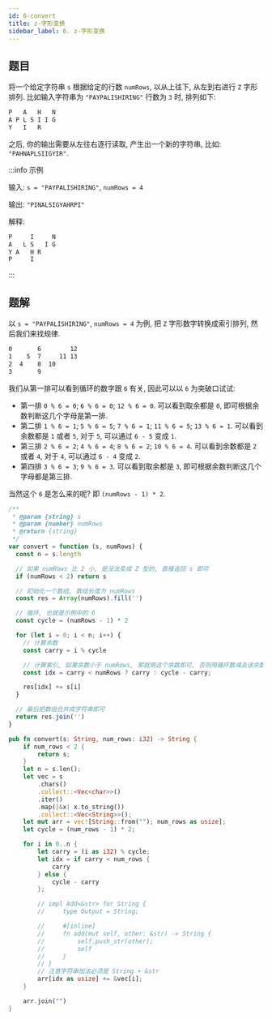 ```yaml
---
id: 6-convert
title: z-字形变换
sidebar_label: 6. z-字形变换
---
```


## 题目

将一个给定字符串 `s` 根据给定的行数 `numRows`, 以从上往下, 从左到右进行 `Z` 字形排列. 比如输入字符串为 `"PAYPALISHIRING"` 行数为 `3` 时, 排列如下:

```bash
P   A   H   N
A P L S I I G
Y   I   R
```

之后, 你的输出需要从左往右逐行读取, 产生出一个新的字符串, 比如: `"PAHNAPLSIIGYIR"`.

:::info 示例

输入: `s = "PAYPALISHIRING"`, `numRows = 4`

输出: `"PINALSIGYAHRPI"`

解释:

```bash
P     I     N
A   L S   I G
Y A   H R
P     I
```

:::

## 题解

以 `s = "PAYPALISHIRING"`, `numRows = 4` 为例, 把 `Z` 字形数字转换成索引排列, 然后我们来找规律.

```bash
0       6        12
1    5  7     11 13
2  4    8  10
3       9
```

我们从第一排可以看到循环的数字跟 `6` 有关, 因此可以以 `6` 为突破口试试:

- 第一排 `0 % 6 = 0`; `6 % 6 = 0`; `12 % 6 = 0`. 可以看到取余都是 `0`, 即可根据余数判断这几个字母是第一排.
- 第二排 `1 % 6 = 1`; `5 % 6 = 5`; `7 % 6 = 1`; `11 % 6 = 5`; `13 % 6 = 1`. 可以看到余数都是 `1` 或者 `5`, 对于 `5`, 可以通过 `6 - 5` 变成 `1`.
- 第三排 `2 % 6 = 2`; `4 % 6 = 4`; `8 % 6 = 2`; `10 % 6 = 4`. 可以看到余数都是 `2` 或者 `4`, 对于 `4`, 可以通过 `6 - 4` 变成 `2`.
- 第四排 `3 % 6 = 3`; `9 % 6 = 3`. 可以看到取余都是 `3`, 即可根据余数判断这几个字母都是第三排.

当然这个 `6` 是怎么来的呢? 即 `(numRows - 1) * 2`.


<Tabs>
  <TabItem value="JavaScript" label="JavaScript" default>

```ts
/**
 * @param {string} s
 * @param {number} numRows
 * @return {string}
 */
var convert = function (s, numRows) {
  const n = s.length

  // 如果 numRows 比 2 小, 是没法变成 Z 型的, 直接返回 s 即可
  if (numRows < 2) return s

  // 初始化一个数组, 数组长度为 numRows
  const res = Array(numRows).fill('')

  // 循环, 也就是示例中的 6
  const cycle = (numRows - 1) * 2

  for (let i = 0; i < n; i++) {
    // 计算余数
    const carry = i % cycle

    // 计算索引, 如果余数小于 numRows, 那就用这个余数即可, 否则用循环数减去该余数
    const idx = carry < numRows ? carry : cycle - carry;

    res[idx] += s[i]
  }

  // 最后把数组合并成字符串即可
  return res.join('')
}
```

</TabItem>

<TabItem value="Rust" label="Rust">

```rust
pub fn convert(s: String, num_rows: i32) -> String {
    if num_rows < 2 {
        return s;
    }
    let n = s.len();
    let vec = s
        .chars()
        .collect::<Vec<char>>()
        .iter()
        .map(|&x| x.to_string())
        .collect::<Vec<String>>();
    let mut arr = vec![String::from(""); num_rows as usize];
    let cycle = (num_rows - 1) * 2;

    for i in 0..n {
        let carry = (i as i32) % cycle;
        let idx = if carry < num_rows {
            carry
        } else {
            cycle - carry
        };

        // impl Add<&str> for String {
        //     type Output = String;

        //     #[inline]
        //     fn add(mut self, other: &str) -> String {
        //         self.push_str(other);
        //         self
        //     }
        // }
        // 注意字符串加法必须是 String + &str
        arr[idx as usize] += &vec[i];
    }

    arr.join("")
}

```

</TabItem>
</Tabs>
